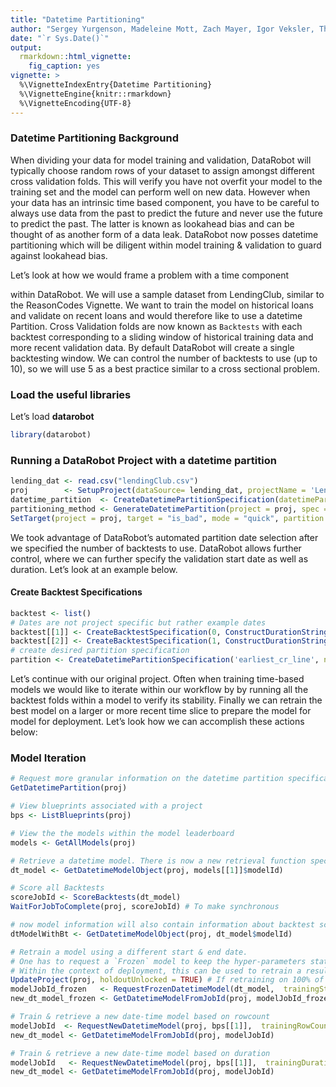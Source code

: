```yaml
---
title: "Datetime Partitioning"
author: "Sergey Yurgenson, Madeleine Mott, Zach Mayer, Igor Veksler, Thakur Raj Anand"
date: "`r Sys.Date()`"
output:
  rmarkdown::html_vignette:
    fig_caption: yes  
vignette: >
  %\VignetteIndexEntry{Datetime Partitioning}
  %\VignetteEngine{knitr::rmarkdown}
  %\VignetteEncoding{UTF-8}
---
```

### Datetime Partitioning Background
When dividing your data for model training and validation, DataRobot will typically choose random rows of your dataset to assign amongst different cross validation folds. This will verify you have not overfit your model to the training set and the model can perform well on new data. However when your data has an intrinsic time based component, you have to be careful to always use data from the past to predict the future and never use the future to predict the past. The latter is known as lookahead bias and can be thought of as another form of a data leak. DataRobot now posses datetime partitioning which will be diligent within model training & validation to guard against lookahead bias.  

Let's look at how we would frame a problem with a time component


 within DataRobot. We will use a sample dataset from LendingClub, similar to the ReasonCodes Vignette. We want to train the model on historical loans and validate on recent loans and would therefore like to use
a datetime Partition.  Cross Validation folds are now known as `Backtests` with each backtest corresponding to a sliding window of historical training data and more recent validation data. By default DataRobot will create a single backtesting window. We can control the number of backtests to use (up to 10), so we will use 5 as a best practice similar to a cross sectional problem.

### Load the useful libraries
Let's load **datarobot** 
```r
library(datarobot)
```

### Running a DataRobot Project with a datetime partition
```r
lending_dat <- read.csv("lendingClub.csv")
proj        <- SetupProject(dataSource= lending_dat, projectName = 'Lending_Club_Time_Series')
datetime_partition  <- CreateDatetimePartitionSpecification(datetimePartitionColumn = 'earliest_cr_line', numberOfBacktests = 5)
partitioning_method <- GenerateDatetimePartition(project = proj, spec = datetime_partition)
SetTarget(project = proj, target = "is_bad", mode = "quick", partition = partitioning_method)
```
We took advantage of DataRobot's automated partition date selection after we specified the number of backtests to use.
DataRobot allows further control, where we can further specify the validation start date as well as duration. Let's look at an example below.

#### Create Backtest Specifications
```r
backtest <- list()
# Dates are not project specific but rather example dates
backtest[[1]] <- CreateBacktestSpecification(0, ConstructDurationString(), "1989-12-01", ConstructDurationString(days=100))
backtest[[2]] <- CreateBacktestSpecification(1, ConstructDurationString(), "1999-10-01", ConstructDurationString(days=100))
# create desired partition specification
partition <- CreateDatetimePartitionSpecification('earliest_cr_line', numberOfBacktests = 2, backtests=backtest)
```

Let's continue with our original project. Often when training time-based models we would like to iterate within our workflow by
by running all the backtest folds within a model to verify its stability. Finally we can retrain the best model on a larger or more recent time slice
to prepare the model for model for deployment. Let's look how we can accomplish these actions below:

### Model Iteration
```r
# Request more granular information on the datetime partition specification
GetDatetimePartition(proj)

# View blueprints associated with a project
bps <- ListBlueprints(proj)

# View the the models within the model leaderboard
models <- GetAllModels(proj)

# Retrieve a datetime model. There is now a new retrieval function specific to datetime partitioning
dt_model <- GetDatetimeModelObject(proj, models[[1]]$modelId)

# Score all Backtests
scoreJobId <- ScoreBacktests(dt_model)
WaitForJobToComplete(proj, scoreJobId) # To make synchronous

# now model information will also contain information about backtest scores
dtModelWithBt <- GetDatetimeModelObject(proj, dt_model$modelId)

# Retrain a model using a different start & end date.
# One has to request a `Frozen` model to keep the hyper-parameters static and avoid lookahead bias.
# Within the context of deployment, this can be used to retrain a resulting model on more recent data.
UpdateProject(proj, holdoutUnlocked = TRUE) # If retraining on 100% of the data, we need to unlock the holdout set.
modelJobId_frozen   <- RequestFrozenDatetimeModel(dt_model,  trainingStartDate = as.Date('1950/12/1'), trainingEndDate = as.Date('1998/3/1'))
new_dt_model_frozen <- GetDatetimeModelFromJobId(proj, modelJobId_frozen)

# Train & retrieve a new date-time model based on rowcount
modelJobId  <- RequestNewDatetimeModel(proj, bps[[1]],  trainingRowCount = 100)
new_dt_model <- GetDatetimeModelFromJobId(proj, modelJobId)

# Train & retrieve a new date-time model based on duration
modelJobId   <- RequestNewDatetimeModel(proj, bps[[1]],  trainingDuration = ConstructDurationString(months=10))
new_dt_model <- GetDatetimeModelFromJobId(proj, modelJobId)
```
